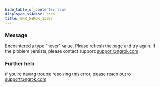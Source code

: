```yaml
---
hide_table_of_contents: true
displayed_sidebar: docs
title: ERR_NGROK_13007
---
```


### Message

Encountered a type "never" value. Please refresh the page and try again. If the problem persists, please contact support: support@ngrok.com

### Further help

If you're having trouble resolving this error, please reach out to [support@ngrok.com](mailto:support@ngrok.com?subject=Help%20with%20ERR_NGROK_13007)
